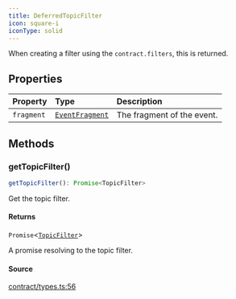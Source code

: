 ```yaml
---
title: DeferredTopicFilter
icon: square-i
iconType: solid
---
```


When creating a filter using the `contract.filters`, this is returned.

## Properties

| Property | Type | Description |
| :------ | :------ | :------ |
| `fragment` | [`EventFragment`](/sdk/content/classes/EventFragment) | The fragment of the event. |

## Methods

### getTopicFilter()

```ts
getTopicFilter(): Promise<TopicFilter>
```

Get the topic filter.

#### Returns

`Promise`\<[`TopicFilter`](/sdk/content/type-aliases/TopicFilter)\>

A promise resolving to the topic filter.

#### Source

[contract/types.ts:56](https://github.com/dominant-strategies/quais.js/blob/c5f991423178493ef964731be9238d952f3e77dd/src/contract/types.ts#L56)
